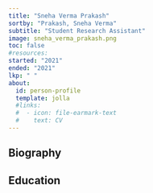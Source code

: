 ```yaml
---
title: "Sneha Verma Prakash"
sortby: "Prakash, Sneha Verma"
subtitle: "Student Research Assistant"
image: sneha_verma_prakash.png
toc: false
#resources: 
started: "2021"
ended: "2021"
lkp: " "
about:
  id: person-profile
  template: jolla
  #links:
  #  - icon: file-earmark-text
  #    text: CV
---
```


:::{#person-profile}
:::

## Biography

## Education